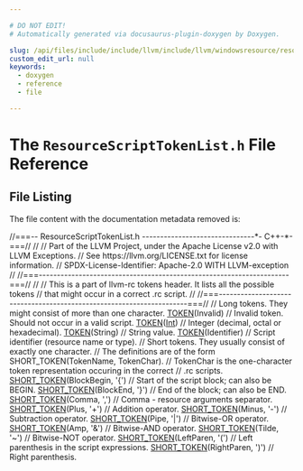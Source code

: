 ```yaml
---

# DO NOT EDIT!
# Automatically generated via docusaurus-plugin-doxygen by Doxygen.

slug: /api/files/include/include/llvm/include/llvm/windowsresource/resourcescripttokenlist-h
custom_edit_url: null
keywords:
  - doxygen
  - reference
  - file

---
```





# The `ResourceScriptTokenList.h` File Reference

<DoxygenPage pluginConfig={pluginConfig}>




## File Listing

The file content with the documentation metadata removed is:

<ProgramListing>

<Link id="l00001" /><CodeLine lineNumber="1"><span class="doxyHighlightComment">//===-- ResourceScriptTokenList.h -------------------------------&#42;- C++-&#42;-===//</span></CodeLine>
<Link id="l00002" /><CodeLine lineNumber="2"><span class="doxyHighlightComment">//</span></CodeLine>
<Link id="l00003" /><CodeLine lineNumber="3"><span class="doxyHighlightComment">// Part of the LLVM Project, under the Apache License v2.0 with LLVM Exceptions.</span></CodeLine>
<Link id="l00004" /><CodeLine lineNumber="4"><span class="doxyHighlightComment">// See https://llvm.org/LICENSE.txt for license information.</span></CodeLine>
<Link id="l00005" /><CodeLine lineNumber="5"><span class="doxyHighlightComment">// SPDX-License-Identifier: Apache-2.0 WITH LLVM-exception</span></CodeLine>
<Link id="l00006" /><CodeLine lineNumber="6"><span class="doxyHighlightComment">//</span></CodeLine>
<Link id="l00007" /><CodeLine lineNumber="7"><span class="doxyHighlightComment">//===---------------------------------------------------------------------===//</span></CodeLine>
<Link id="l00008" /><CodeLine lineNumber="8"><span class="doxyHighlightComment">//</span></CodeLine>
<Link id="l00009" /><CodeLine lineNumber="9"><span class="doxyHighlightComment">// This is a part of llvm-rc tokens header. It lists all the possible tokens</span></CodeLine>
<Link id="l00010" /><CodeLine lineNumber="10"><span class="doxyHighlightComment">// that might occur in a correct .rc script.</span></CodeLine>
<Link id="l00011" /><CodeLine lineNumber="11"><span class="doxyHighlightComment">//</span></CodeLine>
<Link id="l00012" /><CodeLine lineNumber="12"><span class="doxyHighlightComment">//===---------------------------------------------------------------------===//</span></CodeLine>
<Link id="l00013" /><CodeLine lineNumber="13"></CodeLine>
<Link id="l00014" /><CodeLine lineNumber="14"></CodeLine>
<Link id="l00015" /><CodeLine lineNumber="15"><span class="doxyHighlightComment">// Long tokens. They might consist of more than one character.</span></CodeLine>
<Link id="l00016" /><CodeLine lineNumber="16"><span class="doxyHighlight"><a href="/docs/api/files/include/include/llvm/include/llvm/windowsresource/resourcescripttoken-h/#a19b22269edb285d6af9f6408f276302a">TOKEN</a>(Invalid)      </span><span class="doxyHighlightComment">// Invalid token. Should not occur in a valid script.</span></CodeLine>
<Link id="l00017" /><CodeLine lineNumber="17"><span class="doxyHighlight"><a href="/docs/api/files/include/include/llvm/include/llvm/windowsresource/resourcescripttoken-h/#a19b22269edb285d6af9f6408f276302a">TOKEN</a>(<a href="/docs/api/files/lib/lib/analysis/targetlibraryinfo-cpp/#aca185e6d0e9f423dbb24440206454872a637b69dea56f804278aa50e975337e01">Int</a>)          </span><span class="doxyHighlightComment">// Integer (decimal, octal or hexadecimal).</span></CodeLine>
<Link id="l00018" /><CodeLine lineNumber="18"><span class="doxyHighlight"><a href="/docs/api/files/include/include/llvm/include/llvm/windowsresource/resourcescripttoken-h/#a19b22269edb285d6af9f6408f276302a">TOKEN</a>(String)       </span><span class="doxyHighlightComment">// String value.</span></CodeLine>
<Link id="l00019" /><CodeLine lineNumber="19"><span class="doxyHighlight"><a href="/docs/api/files/include/include/llvm/include/llvm/windowsresource/resourcescripttoken-h/#a19b22269edb285d6af9f6408f276302a">TOKEN</a>(Identifier)   </span><span class="doxyHighlightComment">// Script identifier (resource name or type).</span></CodeLine>
<Link id="l00020" /><CodeLine lineNumber="20"></CodeLine>
<Link id="l00021" /><CodeLine lineNumber="21"><span class="doxyHighlightComment">// Short tokens. They usually consist of exactly one character.</span></CodeLine>
<Link id="l00022" /><CodeLine lineNumber="22"><span class="doxyHighlightComment">// The definitions are of the form SHORT&#95;TOKEN(TokenName, TokenChar).</span></CodeLine>
<Link id="l00023" /><CodeLine lineNumber="23"><span class="doxyHighlightComment">// TokenChar is the one-character token representation occuring in the correct</span></CodeLine>
<Link id="l00024" /><CodeLine lineNumber="24"><span class="doxyHighlightComment">// .rc scripts.</span></CodeLine>
<Link id="l00025" /><CodeLine lineNumber="25"><span class="doxyHighlight"><a href="/docs/api/files/include/include/llvm/include/llvm/windowsresource/resourcescripttoken-h/#afe185ba9ac61b35559604975d103fc70">SHORT&#95;TOKEN</a>(BlockBegin, </span><span class="doxyHighlightCharLiteral">&#39;&#123;&#39;</span><span class="doxyHighlight">)   </span><span class="doxyHighlightComment">// Start of the script block; can also be BEGIN.</span></CodeLine>
<Link id="l00026" /><CodeLine lineNumber="26"><span class="doxyHighlight"><a href="/docs/api/files/include/include/llvm/include/llvm/windowsresource/resourcescripttoken-h/#afe185ba9ac61b35559604975d103fc70">SHORT&#95;TOKEN</a>(BlockEnd, </span><span class="doxyHighlightCharLiteral">&#39;&#125;&#39;</span><span class="doxyHighlight">)     </span><span class="doxyHighlightComment">// End of the block; can also be END.</span></CodeLine>
<Link id="l00027" /><CodeLine lineNumber="27"><span class="doxyHighlight"><a href="/docs/api/files/include/include/llvm/include/llvm/windowsresource/resourcescripttoken-h/#afe185ba9ac61b35559604975d103fc70">SHORT&#95;TOKEN</a>(Comma, </span><span class="doxyHighlightCharLiteral">&#39;,&#39;</span><span class="doxyHighlight">)        </span><span class="doxyHighlightComment">// Comma - resource arguments separator.</span></CodeLine>
<Link id="l00028" /><CodeLine lineNumber="28"><span class="doxyHighlight"><a href="/docs/api/files/include/include/llvm/include/llvm/windowsresource/resourcescripttoken-h/#afe185ba9ac61b35559604975d103fc70">SHORT&#95;TOKEN</a>(Plus, </span><span class="doxyHighlightCharLiteral">&#39;+&#39;</span><span class="doxyHighlight">)         </span><span class="doxyHighlightComment">// Addition operator.</span></CodeLine>
<Link id="l00029" /><CodeLine lineNumber="29"><span class="doxyHighlight"><a href="/docs/api/files/include/include/llvm/include/llvm/windowsresource/resourcescripttoken-h/#afe185ba9ac61b35559604975d103fc70">SHORT&#95;TOKEN</a>(Minus, </span><span class="doxyHighlightCharLiteral">&#39;-&#39;</span><span class="doxyHighlight">)        </span><span class="doxyHighlightComment">// Subtraction operator.</span></CodeLine>
<Link id="l00030" /><CodeLine lineNumber="30"><span class="doxyHighlight"><a href="/docs/api/files/include/include/llvm/include/llvm/windowsresource/resourcescripttoken-h/#afe185ba9ac61b35559604975d103fc70">SHORT&#95;TOKEN</a>(Pipe, </span><span class="doxyHighlightCharLiteral">&#39;|&#39;</span><span class="doxyHighlight">)         </span><span class="doxyHighlightComment">// Bitwise-OR operator.</span></CodeLine>
<Link id="l00031" /><CodeLine lineNumber="31"><span class="doxyHighlight"><a href="/docs/api/files/include/include/llvm/include/llvm/windowsresource/resourcescripttoken-h/#afe185ba9ac61b35559604975d103fc70">SHORT&#95;TOKEN</a>(Amp, </span><span class="doxyHighlightCharLiteral">&#39;&amp;&#39;</span><span class="doxyHighlight">)          </span><span class="doxyHighlightComment">// Bitwise-AND operator.</span></CodeLine>
<Link id="l00032" /><CodeLine lineNumber="32"><span class="doxyHighlight"><a href="/docs/api/files/include/include/llvm/include/llvm/windowsresource/resourcescripttoken-h/#afe185ba9ac61b35559604975d103fc70">SHORT&#95;TOKEN</a>(Tilde, </span><span class="doxyHighlightCharLiteral">&#39;~&#39;</span><span class="doxyHighlight">)        </span><span class="doxyHighlightComment">// Bitwise-NOT operator.</span></CodeLine>
<Link id="l00033" /><CodeLine lineNumber="33"><span class="doxyHighlight"><a href="/docs/api/files/include/include/llvm/include/llvm/windowsresource/resourcescripttoken-h/#afe185ba9ac61b35559604975d103fc70">SHORT&#95;TOKEN</a>(LeftParen, </span><span class="doxyHighlightCharLiteral">&#39;(&#39;</span><span class="doxyHighlight">)    </span><span class="doxyHighlightComment">// Left parenthesis in the script expressions.</span></CodeLine>
<Link id="l00034" /><CodeLine lineNumber="34"><span class="doxyHighlight"><a href="/docs/api/files/include/include/llvm/include/llvm/windowsresource/resourcescripttoken-h/#afe185ba9ac61b35559604975d103fc70">SHORT&#95;TOKEN</a>(RightParen, </span><span class="doxyHighlightCharLiteral">&#39;)&#39;</span><span class="doxyHighlight">)   </span><span class="doxyHighlightComment">// Right parenthesis.</span></CodeLine>

</ProgramListing>


</DoxygenPage>
